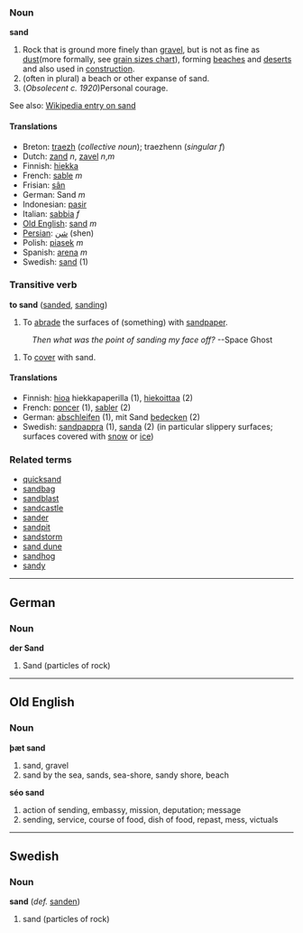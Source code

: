 === Noun ===

'''sand'''

#Rock that is ground more finely than [[gravel]], but is not as fine as [[dust]](more formally, see [[w:Grain_size|grain sizes chart]]), forming [[beach]]es and [[desert]]s and also used in [[construction]].
#(often in plural) a beach or other expanse of sand.
#(''Obsolecent c. 1920'')Personal courage.

See also: [[w:Sand|Wikipedia entry on sand]]

==== Translations ====
*Breton: [[traezh]] (''collective noun''); traezhenn (''singular f'')
*Dutch: [[zand]] ''n'', [[zavel]] ''n'',''m''
*Finnish: [[hiekka]]
*French: [[sable]] ''m''
*Frisian: [[sân]]
*German: Sand ''m''
*Indonesian: [[pasir]]
*Italian: [[sabbia]] ''f''
*[[Old English]]: [[sand]] ''m''
*[[Persian]]: [[شن]] (shen)
*Polish: [[piasek]] ''m''
*Spanish: [[arena]] ''m''
*Swedish: [[sand]] (1)

===Transitive verb===
'''to sand''' ([[sanded]], [[sanding]])

# To [[abrade]] the surfaces of (something) with [[sandpaper]].
:''Then what was the point of sanding my face off?'' --Space Ghost
# To [[cover]] with sand.

==== Translations ====
*Finnish: [[hioa]] hiekkapaperilla (1), [[hiekoittaa]] (2)
*French: [[poncer]] (1), [[sabler]] (2)
*German: [[abschleifen]] (1), mit Sand [[bedecken]] (2)
*Swedish: [[sandpappra]] (1), [[sanda]] (2) (in particular slippery surfaces; surfaces covered with [[snow]] or [[ice]])

===Related terms===
*[[quicksand]]
*[[sandbag]]
*[[sandblast]]
*[[sandcastle]]
*[[sander]]
*[[sandpit]]
*[[sandstorm]]
*[[sand dune]]
*[[sandhog]]
*[[sandy]]

----

==German==
===Noun===
'''der Sand'''
#Sand (particles of rock)

----
==Old English==
===Noun===
'''þæt sand'''

#sand, gravel
#sand by the sea, sands, sea-shore, sandy shore, beach

'''séo sand'''

#action of sending, embassy, mission, deputation; message
#sending, service, course of food, dish of food, repast, mess, victuals

----

==Swedish==
===Noun===
'''sand''' (''def.'' [[sanden]])

#sand (particles of rock)